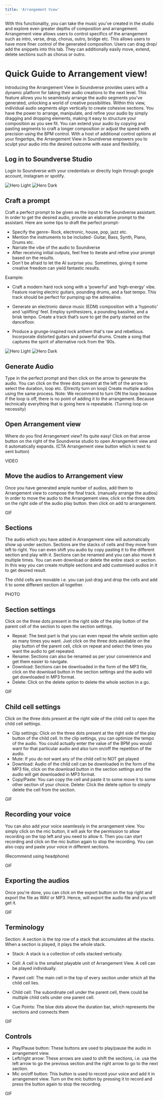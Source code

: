 ```yaml
---
title: 'Arrangement View'
---
```

With this functionality, you can take the music you've created in the studio and explore even greater depths of composition and arrangement. Arrangement view allows users to control specifics of the arrangement such as intro, verse, drop, chorus, outro, bridge etc. This allows users to have more finer control of the generated composition. Users can drag drop/ add the snippets into this tab. They can additionally easily move, extend, delete sections such as chorus or outro.

# Quick Guide to Arrangement view!

Introducing the Arrangement View in Soundverse provides users with a dynamic platform for taking their audio creations to the next level. This feature allows you to seamlessly arrange the audio segments you've generated, unlocking a world of creative possibilities. Within this view, individual audio segments align vertically to create cohesive sections. You have the power to arrange, manipulate, and refine your audio by simply dragging and dropping elements, making it easy to structure your composition as you see fit. You can extend your audio by copying and pasting segments to craft a longer composition or adjust the speed with precision using the BPM control. With a host of additional control options at your fingertips, the Arrangement View in Soundverse empowers you to sculpt your audio into the desired outcome with ease and flexibility. 



## Log in to Soundverse Studio

Login to Soundverse with your credentials or directly login through google account, instagram or spotify.

<img
  className="block dark:hidden"
  src="/images/ar-view-1.png"
  alt="Hero Light"
/>
<img
  className="hidden dark:block"
  src="/images/ar-view-1.png"
  alt="Hero Dark"
/>

## Craft a prompt

Craft a perfect prompt to be given as the input to the Soundverse assistant. In order to get the desired audio, provide an elaborative prompt to the assistant. Here are some tips to draft the perfect prompt-

* Specify the genre- Rock, electronic, house, pop, jazz etc. 
* Mention the instruments to be included- Guitar, Bass, Synth, Piano, Drums etc.
* Narrate the vibe of the audio to Soundverse
* After receiving initial outputs, feel free to iterate and refine your prompt based on the results. 
* Don't be afraid to let the AI surprise you. Sometimes, giving it some creative freedom can yield fantastic results.

Example: 

* Craft a modern hard rock song with a ‘powerful’ and ‘high-energy’ vibe. Feature roaring electric guitars, pounding drums, and a fast tempo. This track should be perfect for pumping up the adrenaline.

* Generate an electronic dance music (EDM) composition with a ‘hypnotic’ and ‘uplifting’ feel. Employ synthesizers, a pounding bassline, and a brisk tempo. Create a track that’s sure to get the party started on the dancefloor.
* Produce a grunge-inspired rock anthem that's raw and rebellious. Incorporate distorted guitars and powerful drums. Create a song that captures the spirit of alternative rock from the '90s.

<img
  className="block dark:hidden"
  src="/images/ar-view-2.png"
  alt="Hero Light"
/>
<img
  className="hidden dark:block"
  src="/images/ar-view-2.png"
  alt="Hero Dark"
/>

## Generate Audio

Type in the perfect prompt and then click on the arrow to generate the audio. You can click on the three dots present at the left of the arrow to select the duration, loop etc. 
(Directly turn on loop)
Create multiple audios using the same process.
Note: We recommend to turn ON the loop because if the loop is off, there is no point of adding it to the arrangement. Because technically everything that is going here is repeatable. 
(Turning loop on necessity)


## Open Arrangement view

Where do you find Arrangement view? Its quite easy!
Click on that arrow button on the right of the Soundverse studio to open Arrangement view and it automatically expands.
(CTA Arrangement view button which is next to sent button)

VIDEO

## Move the audios to Arrangement view

Once you have generated ample number of audios, add them to Arrangement view to compose the final track. (manually arrange the audios)
In order to move the audio to the Arrangement view, click on the three dots on the right side of the audio play button. then click on add to arrangement.


GIF

## Sections

The audio which you have added in Arrangement view will automatically show up under section. Sections are the stacks of cells and they move from left to right. You can even shift you audio by copy pasting it to the different section and play with it. Sections can be renamed and you can also move it multiple times. You can even download or delete the entire stack or section. In this way you can create multiple sections and add customised audios in it to get desired result. 

The child cells are movable i.e. you can just drag and drop the cells and add it to some different section all together.


PHOTO

## Section settings

Click on the three dots present in the right side of the play button of the parent cell of the section to open the section settings.

* Repeat: The best part is that you can even repeat the whole section upto as many times you want. Just click on the three dots available on the play button of the parent cell, click on repeat and select the times you want the audio to get repeated. 
* Rename: Sections can also be renamed as per your convenience and get them easier to navigate. 
* Download: Sections can be downloaded in the form of the MP3 file, click on the download button in the section settings and the audio will get downloaded in MP3 format.
* Delete: Click on the delete option to delete the whole section in a go.

GIF

## Child cell settings

Click on the three dots present at the right side of the child cell to open the child cell settings.

* Clip settings: Click on the three dots present at the right side of the play button of the child cell. In the clip settings, you can optimize the tempo of the audio. You could actually enter the value of the BPM you would want for that particular audio and also turn on/off the repetition of the audio. 
* Mute: If you do not want any of the child cell to NOT get played
* Download:  Audio of the child cell can be downloaded in the form of the MP3 file, click on the download button in the section settings and the audio will get downloaded in MP3 format.
* Copy/Paste: You can copy the cell and paste it to some move it to some other section of your choice.
Delete: Click the delete option to simply delete the cell from the section.

GIF

## Recording your voice

You can also add your voice seamlessly in the arrangement view.  You simply click on the mic button, it will ask for the permission to allow recording on the top left and you need to allow it. Then you can start recording and click on the mic button again to stop the recording. You can also copy and paste your voice in different sections.

(Recommend using headphone)

GIF

## Exporting the audios

Once you're done, you can click on the export button on the top right and export the file as WAV or MP3. Hence, will export the audio file and you will get it.

GIF

## Terminology
Section: A section is the top row of a stack that accumulates all the stacks. When a section is played, it plays the whole stack.

* Stack: A stack is a collection of cells stacked vertically.

* Cell: A cell is the smallest playable unit of Arrangement View. A cell can be played individually.

* Parent cell: The main cell in the top of every section under which all the child cell lies.

* Child cell: The subordinate cell under the parent cell, there could be multiple child cells under one parent cell. 

* Cue Points: The blue dots above the duration bar, which represents the sections and connects them

GIF

## Controls

* Play/Pause button: These buttons are used to play/pause the audio in arrangement view.
* Left/right arrow: These arrows are used to shift the sections, i.e. use the left arrow to go the previous section and the right arrow to go to the next section. 
* Mic on/off button: This button is used to record your voice and add it in arrangement view. Turn on the mic button by pressing it to record and press the button again to stop the recording.

GIF






































